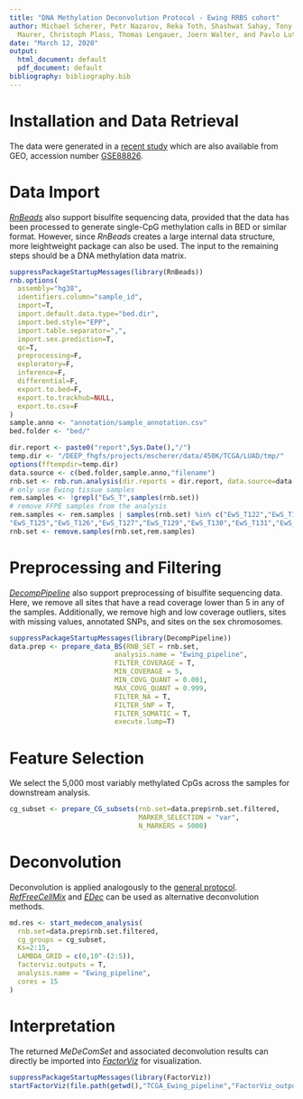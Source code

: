```yaml
---
title: "DNA Methylation Deconvolution Protocol - Ewing RRBS cohort"
author: Michael Scherer, Petr Nazarov, Reka Toth, Shashwat Sahay, Tony Kamoa, Valentin
  Maurer, Christoph Plass, Thomas Lengauer, Joern Walter, and Pavlo Lutsik
date: "March 12, 2020"
output:
  html_document: default
  pdf_document: default
bibliography: bibliography.bib
---
```


# Installation and Data Retrieval
The data were generated in a [recent study](https://www.nature.com/articles/nm.4273) which are also available from GEO, accession number [GSE88826](https://www.ncbi.nlm.nih.gov/geo/query/acc.cgi?acc=GSE88826).

# Data Import

[*RnBeads*](https://rnbeads.org) also support bisulfite sequencing data, provided that the data has been processed to generate single-CpG methylation calls in BED or similar format. However, since *RnBeads* creates a large internal data structure, more leightweight package can also be used. The input to the remaining steps should be a DNA methylation data matrix.

```r
suppressPackageStartupMessages(library(RnBeads))
rnb.options(
  assembly="hg38",
  identifiers.column="sample_id",
  import=T,
  import.default.data.type="bed.dir",
  import.bed.style="EPP",
  import.table.separator=",",
  import.sex.prediction=T,
  qc=T,
  preprocessing=F,
  exploratory=F,
  inference=F,
  differential=F,
  export.to.bed=F,
  export.to.trackhub=NULL,
  export.to.csv=F
)
sample.anno <- "annotation/sample_annotation.csv"
bed.folder <- "bed/"

dir.report <- paste0("report",Sys.Date(),"/")
temp.dir <- "/DEEP_fhgfs/projects/mscherer/data/450K/TCGA/LUAD/tmp/"
options(fftempdir=temp.dir)
data.source <- c(bed.folder,sample.anno,"filename")
rnb.set <- rnb.run.analysis(dir.reports = dir.report, data.source=data.source)
# only use Ewing tissue samples
rem.samples <- !grepl("EwS_T",samples(rnb.set))
# remove FFPE samples from the analysis
rem.samples <- rem.samples | samples(rnb.set) %in% c("EwS_T122","EwS_T123","EwS_T124",
"EwS_T125","EwS_T126","EwS_T127","EwS_T129","EwS_T130","EwS_T131","EwS_T132","EwS_T133")
rnb.set <- remove.samples(rnb.set,rem.samples)
```

# Preprocessing and Filtering
[*DecompPipeline*](https://github.com/CompEpigen/DecompPipeline) also support preprocessing of bisulfite sequencing data. Here, we remove all sites that have a read coverage lower than 5 in any of the samples. Additionally, we remove high and low coverage outliers, sites with missing values, annotated SNPs, and sites on the sex chromosomes.

```r
suppressPackageStartupMessages(library(DecompPipeline))
data.prep <- prepare_data_BS(RNB_SET = rnb.set,
                          analysis.name = "Ewing_pipeline",
                          FILTER_COVERAGE = T,
                          MIN_COVERAGE = 5,
                          MIN_COVG_QUANT = 0.001,
                          MAX_COVG_QUANT = 0.999,
                          FILTER_NA = T,
                          FILTER_SNP = T,
                          FILTER_SOMATIC = T,
                          execute.lump=T)
```

# Feature Selection
We select the 5,000 most variably methylated CpGs across the samples for downstream analysis.

```r
cg_subset <- prepare_CG_subsets(rnb.set=data.prep$rnb.set.filtered,
                                MARKER_SELECTION = "var",
                                N_MARKERS = 5000)
```

# Deconvolution
Deconvolution is applied analogously to the [general protocol](protocol.html). [*RefFreeCellMix*](https://cran.r-project.org/web/packages/RefFreeEWAS/index.html) and [*EDec*](https://github.com/BRL-BCM/EDec) can be used as alternative deconvolution methods.

```r
md.res <- start_medecom_analysis(
  rnb.set=data.prep$rnb.set.filtered,
  cg_groups = cg_subset,
  Ks=2:15,
  LAMBDA_GRID = c(0,10^-(2:5)),
  factorviz.outputs = T,
  analysis.name = "Ewing_pipeline",
  cores = 15
)
```

# Interpretation
The returned *MeDeComSet* and associated deconvolution results can directly be imported into [*FactorViz*](https://github.com/CompEpigen/FactorViz) for visualization.
```r
suppressPackageStartupMessages(library(FactorViz))
startFactorViz(file.path(getwd(),"TCGA_Ewing_pipeline","FactorViz_outputs"))
```